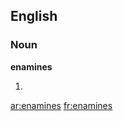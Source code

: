 ==English==

===Noun===
'''enamines'''

# {{plural of|[[enamine]]}}

[[ar:enamines]]
[[fr:enamines]]